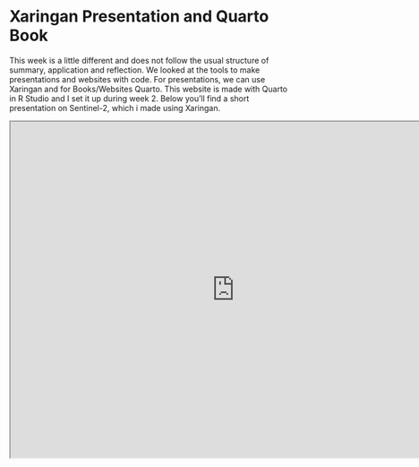 # Xaringan Presentation and Quarto Book

This week is a little different and does not follow the usual structure of summary, application and reflection. We looked at the tools to make presentations and websites with code. For presentations, we can use Xaringan and for Books/Websites Quarto. This website is made with Quarto in R Studio and I set it up during week 2. Below you'll find a short presentation on Sentinel-2, which i made using Xaringan.

```{=html}
<iframe src="https://viktoriapues.github.io/w2_presentation/#1" width="800" height="600"></iframe>
```
